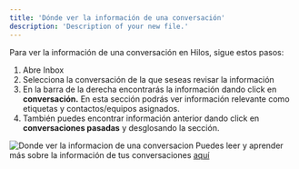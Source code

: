 ```yaml
---
title: 'Dónde ver la información de una conversación'
description: 'Description of your new file.'
---
```

Para ver la información de una conversación en Hilos, sigue estos pasos:

1. Abre Inbox
2. Selecciona la conversación de la que seseas revisar la información 
3. En la barra de la derecha encontrarás la información dando click en **conversación.** En esta sección podrás ver información relevante como etiquetas y contactos/equipos asignados. 
4. También puedes encontrar información anterior dando click en **conversaciones pasadas** y desglosando la sección.

![Donde ver la informacion de una conversacion](https://hilos-media.s3.us-east-2.amazonaws.com/mintlify/guides/new-agent/inbox/5.+Do%CC%81nde+ver+la+informacio%CC%81n+de+una+conversacio%CC%81n.jpeg)
Puedes leer y aprender más sobre la información de tus conversaciones [aquí](https://hilos.io/docs/user/using-hilos/inbox/conversation-tab)